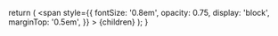   return (
    <span
      style={{
        fontSize: '0.8em',
        opacity: 0.75,
        display: 'block',
        marginTop: '0.5em',
      }}
    >
      {children}
    </span>
  );
}

